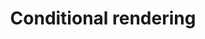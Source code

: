 ---
title: Conditional rendering
description: Plugins and configuration settings that can improve the developer experience when working with Tailwind CSS.
---